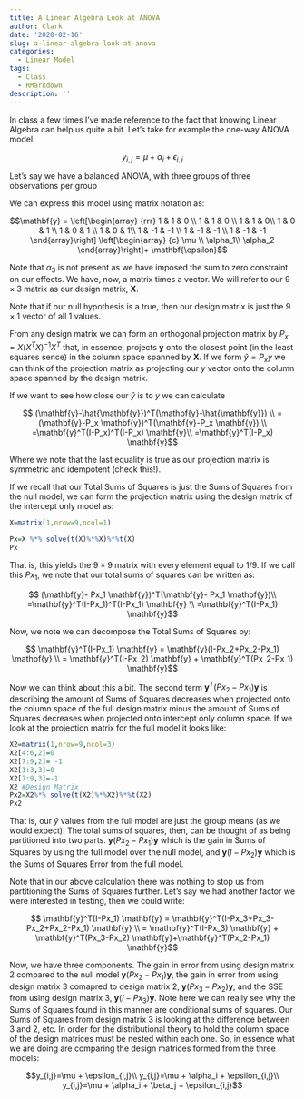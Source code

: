 ```yaml
---
title: A Linear Algebra Look at ANOVA
author: Clark
date: '2020-02-16'
slug: a-linear-algebra-look-at-anova
categories:
  - Linear Model
tags:
  - Class
  - RMarkdown
description: ''
---
```



In class a few times I've made reference to the fact that knowing Linear Algebra can help us quite a bit.  Let's take for example the one-way ANOVA model:

$$ y_{i,j} = \mu + \alpha_i+\epsilon_{i,j}$$

Let's say we have a balanced ANOVA, with three groups of three observations per group

We can express this model using matrix notation as:

$$\mathbf{y} = \left[\begin{array}
{rrr}
1 & 1 & 0 \\
1 & 1 & 0 \\
1 & 1 & 0\\
1 & 0 & 1 \\
1 & 0 & 1 \\
1 & 0 & 1\\
1 & -1 & -1 \\
1 & -1 & -1 \\
1 & -1 & -1
\end{array}\right]
\left[\begin{array} 
{c}
\mu \\
\alpha_1\\
\alpha_2
\end{array}\right]+ \mathbf{\epsilon}$$




Note that $\alpha_3$ is not present as we have imposed the sum to zero constraint on our effects.  We have, now, a matrix times a vector.  We will refer to our $9\times 3$ matrix as our design matrix, $\mathbf{X}$.  

Note that if our null hypothesis is a true, then our design matrix is just the $9 \times 1$ vector of all $1$ values.  

From any design matrix we can form an orthogonal projection matrix by $P_x=X(X^T X)^{-1} X^T$ that, in essence, projects $\mathbf{y}$ onto the closest point (in the least squares sence) in the column space spanned by $\mathbf{X}$.  If we form $\hat{y}= P_x y$ we can think of the projection matrix as projecting our $y$ vector onto the column space spanned by the design matrix.

If we want to see how close our $\hat{y}$ is to $y$ we can calculate

$$ (\mathbf{y}-\hat{\mathbf{y}})^T(\mathbf{y}-\hat{\mathbf{y}}) \\
=(\mathbf{y}-P_x \mathbf{y})^T(\mathbf{y}-P_x \mathbf{y}) \\
=\mathbf{y}^T(I-P_x)^T(I-P_x) \mathbf{y}\\
=\mathbf{y}^T(I-P_x) \mathbf{y}$$



Where we note that the last equality is true as our projection matrix is symmetric and idempotent (check this!). 

If we recall that our Total Sums of Squares is just the Sums of Squares from the null model, we can form the projection matrix using the design matrix of the intercept only model as:

```r
X=matrix(1,nrow=9,ncol=1)

Px=X %*% solve(t(X)%*%X)%*%t(X)
Px
```

That is, this yields the $9 \times 9$ matrix with every element equal to $1/9$.  If we call this $Px_1$, we note that our total sums of squares can be written as:

$$ (\mathbf{y}- Px_1 \mathbf{y})^T(\mathbf{y}- Px_1 \mathbf{y})\\
=\mathbf{y}^T(I-Px_1)^T(I-Px_1) \mathbf{y} \\
=\mathbf{y}^T(I-Px_1) \mathbf{y}$$


Now, we note we can decompose the Total Sums of Squares by:

$$ \mathbf{y}^T(I-Px_1) \mathbf{y} = \mathbf{y}(I-Px_2+Px_2-Px_1) \mathbf{y} \\
= \mathbf{y}^T(I-Px_2) \mathbf{y} + \mathbf{y}^T(Px_2-Px_1) \mathbf{y}$$


Now we can think about this a bit.  The second term $\mathbf{y}^T(Px_2-Px_1) \mathbf{y}$ is describing the amount of Sums of Squares decreases when projected onto the column space of the full design matrix minus the amount of Sums of Squares decreases when projected onto intercept only column space.  If we look at the projection matrix for the full model it looks like:

```r
X2=matrix(1,nrow=9,ncol=3)
X2[4:6,2]=0
X2[7:9,2]= -1
X2[1:3,3]=0
X2[7:9,3]=-1
X2 #Design Matrix
Px2=X2%*% solve(t(X2)%*%X2)%*%t(X2)
Px2


```

That is, our $\hat{y}$ values from the full model are just the group means (as we would expect).  The total sums of squares, then, can be thought of as being partitioned into two parts.  $\mathbf{y}(Px_2-Px_1) \mathbf{y}$ which is the gain in Sums of Squares by using the full model over the null model, and $\mathbf{y}(I-Px_2) \mathbf{y}$ which is the Sums of Squares Error from the full model.

Note that in our above calculation there was nothing to stop us from partitioning the Sums of Squares further.  Let's say we had another factor we were interested in testing, then we could write:


$$ \mathbf{y}^T(I-Px_1) \mathbf{y} = \mathbf{y}^T(I-Px_3+Px_3-Px_2+Px_2-Px_1) \mathbf{y} \\
= \mathbf{y}^T(I-Px_3) \mathbf{y} + \mathbf{y}^T(Px_3-Px_2) \mathbf{y}+\mathbf{y}^T(Px_2-Px_1) \mathbf{y}$$


Now, we have three components.  The gain in error from using design matrix 2 compared to the null model $\mathbf{y}(Px_2-Px_1) \mathbf{y}$, the gain in error from using design matrix 3 comapred to design matrix 2, $\mathbf{y}(Px_3-Px_2) \mathbf{y}$, and the SSE from using design matrix 3, $\mathbf{y}(I-Px_3) \mathbf{y}$.  Note here we can really see why the Sums of Squares found in this manner are conditional sums of squares.  Our Sums of Squares from design matrix 3 is looking at the difference between 3 and 2, etc.  In order for the distributional theory to hold the column space of the design matrices must be nested within each one.  So, in essence what we are doing are comparing the design matrices formed from the three models:

$$y_{i,j}=\mu + \epsilon_{i,j}\\
y_{i,j}=\mu + \alpha_i + \epsilon_{i,j}\\
y_{i,j}=\mu + \alpha_i + \beta_j + \epsilon_{i,j}$$


